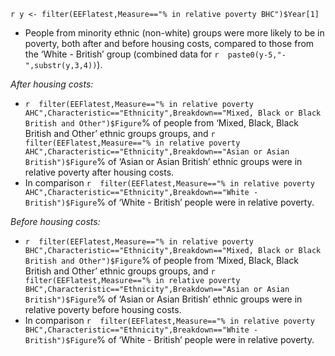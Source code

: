 `r y <- filter(EEFlatest,Measure=="% in relative poverty BHC")$Year[1]`


* People from minority ethnic (non-white) groups were more likely to be in poverty, both after and before housing costs, compared to those from the 'White - British' group (combined data for `r 
paste0(y-5,"-",substr(y,3,4))
`).

*After housing costs:*

* `r 
filter(EEFlatest,Measure=="% in relative poverty AHC",Characteristic=="Ethnicity",Breakdown=="Mixed, Black or Black British and Other")$Figure
`% of people from 'Mixed, Black, Black British and Other' ethnic groups groups, and `r 
filter(EEFlatest,Measure=="% in relative poverty AHC",Characteristic=="Ethnicity",Breakdown=="Asian or Asian British")$Figure
`% of 'Asian or Asian British' ethnic groups were in relative poverty after housing costs.
* In comparison `r 
filter(EEFlatest,Measure=="% in relative poverty AHC",Characteristic=="Ethnicity",Breakdown=="White - British")$Figure
`% of 'White - British' people were in relative poverty.

*Before housing costs:*

* `r 
filter(EEFlatest,Measure=="% in relative poverty BHC",Characteristic=="Ethnicity",Breakdown=="Mixed, Black or Black British and Other")$Figure
`% of people from 'Mixed, Black, Black British and Other' ethnic groups groups, and `r 
filter(EEFlatest,Measure=="% in relative poverty BHC",Characteristic=="Ethnicity",Breakdown=="Asian or Asian British")$Figure
`% of 'Asian or Asian British' ethnic groups were in relative poverty before housing costs.
* In comparison `r 
filter(EEFlatest,Measure=="% in relative poverty BHC",Characteristic=="Ethnicity",Breakdown=="White - British")$Figure
`% of 'White - British' people were in relative poverty.
